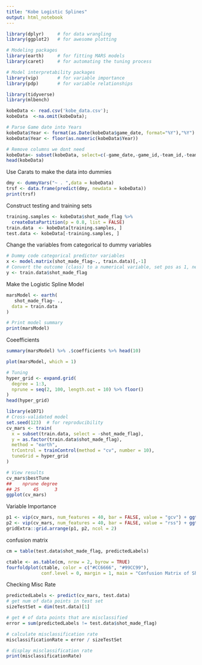 ```yaml
---
title: "Kobe Logistic Splines"
output: html_notebook
---
```


```r
library(dplyr)     # for data wrangling
library(ggplot2)   # for awesome plotting

# Modeling packages
library(earth)     # for fitting MARS models
library(caret)     # for automating the tuning process

# Model interpretability packages
library(vip)       # for variable importance
library(pdp)       # for variable relationships

library(tidyverse)
library(mlbench)
```

```r
kobeData <- read.csv('kobe_data.csv');
kobeData  <-na.omit(kobeData);

# Parse Game date into Years 
kobeData$Year <- format(as.Date(kobeData$game_date, format="%Y"),"%Y")
kobeData$Year <- floor(as.numeric(kobeData$Year))

# Remove columns we dont need
kobeData<- subset(kobeData, select=c(-game_date,-game_id,-team_id,-team_name,-matchup,-opponent, -season))
head(kobeData)
```
Use Carats to make the data into dummies
```r
dmy <- dummyVars("~ . ",data = kobeData)
trsf <- data.frame(predict(dmy, newdata = kobeData))
print(trsf)
```

Construct testing and training sets 
```r
training.samples <- kobeData$shot_made_flag %>% 
  createDataPartition(p = 0.8, list = FALSE)
train.data  <- kobeData[training.samples, ]
test.data <- kobeData[-training.samples, ]
```

Change the variables from categorical to dummy variables
```r
# Dummy code categorical predictor variables
x <- model.matrix(shot_made_flag~., train.data)[,-1]
# Convert the outcome (class) to a numerical variable, set pos as 1, neg as 0 
y <- train.data$shot_made_flag
```
Make the Logistic Spline Model
```r
marsModel <- earth(
   shot_made_flag~ .,  
  data = train.data   
)

# Print model summary
print(marsModel)
```
Coeefficients 
```r
summary(marsModel) %>% .$coefficients %>% head(10)
```

```r
plot(marsModel, which = 1)
```
```r
# Tuning
hyper_grid <- expand.grid(
  degree = 1:3, 
  nprune = seq(2, 100, length.out = 10) %>% floor()
)
head(hyper_grid)

library(e1071)
# Cross-validated model
set.seed(123)  # for reproducibility
cv_mars <- train(
  x = subset(train.data, select = -shot_made_flag),
  y = as.factor(train.data$shot_made_flag),
  method = "earth",
  trControl = trainControl(method = "cv", number = 10),
  tuneGrid = hyper_grid
)

# View results
cv_mars$bestTune
##    nprune degree
## 25     45      3
ggplot(cv_mars)
```
Variable Importance
```r
p1 <- vip(cv_mars, num_features = 40, bar = FALSE, value = "gcv") + ggtitle("GCV")
p2 <- vip(cv_mars, num_features = 40, bar = FALSE, value = "rss") + ggtitle("RSS")
gridExtra::grid.arrange(p1, p2, ncol = 2)
```

confusion matrix
```r
cm = table(test.data$shot_made_flag, predictedLabels)

ctable <- as.table(cm, nrow = 2, byrow = TRUE)
fourfoldplot(ctable, color = c("#CC6666", "#99CC99"),
             conf.level = 0, margin = 1, main = "Confusion Matrix of Shots Made using Logistic Splines")
```

Checking Misc Rate 
```r
predictedLabels <- predict(cv_mars, test.data)
# get num of data points in test set
sizeTestSet = dim(test.data)[1]

# get # of data points that are misclassified
error = sum(predictedLabels != test.data$shot_made_flag)

# calculate misclassification rate
misclassificationRate = error / sizeTestSet

# display misclassification rate
print(misclassificationRate)
```

